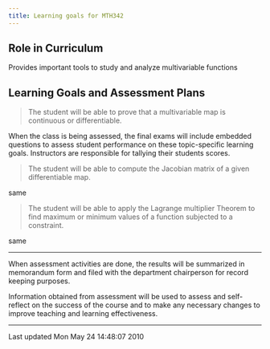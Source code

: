 ```yaml
---
title: Learning goals for MTH342
---
```


## Role in Curriculum

Provides important tools to study and analyze multivariable functions

## Learning Goals and Assessment Plans

> The student will be able to prove that a
> multivariable map is continuous or
> differentiable.

When the class is being assessed, the final exams
will include embedded questions to assess student
performance on these topic-specific learning
goals. Instructors are responsible for tallying
their students scores.

> The student will be able to compute the Jacobian
> matrix of a given differentiable map.

same

> The student will be able to apply the Lagrange
> multiplier Theorem to find maximum or minimum
> values of a function subjected to a constraint.

same

----

When assessment activities are done, the results will be summarized in
memorandum form and filed with the department chairperson for record
keeping
purposes.

Information obtained from assessment will be used to assess and
self-reflect on the success of the course and to make any necessary
changes to
improve teaching and learning effectiveness.

------------------------------------------------------------------------

Last updated Mon May 24 14:48:07 2010
